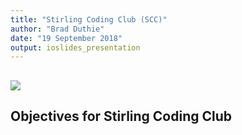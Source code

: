 ```yaml
---
title: "Stirling Coding Club (SCC)"
author: "Brad Duthie"
date: "19 September 2018"
output: ioslides_presentation
---
```


##

![](images/SCC_Logo_slide.png)

## Objectives for Stirling Coding Club



